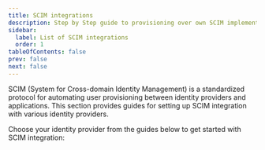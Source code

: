```yaml
---
title: SCIM integrations
description: Step by Step guide to provisioning over own SCIM implementation
sidebar:
  label: List of SCIM integrations
  order: 1
tableOfContents: false
prev: false
next: false
---
```



SCIM (System for Cross-domain Identity Management) is a standardized protocol for automating user provisioning between identity providers and applications. This section provides guides for setting up SCIM integration with various identity providers.

Choose your identity provider from the guides below to get started with SCIM integration:

<SCIMIntegrationsSection />
